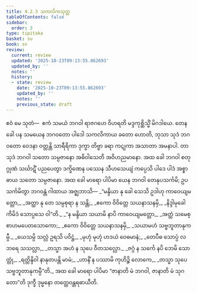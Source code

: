 ```yaml
---
title: 4.2.3 သကလိကသုတ္တ
tableOfContents: false
sidebar:
  order: 3
type: tipitaka
basket: su
book: sn
review:
  current: review
  updated: '2025-10-23T09:13:55.862693'
  updated_by: ''
  notes: ''
  history:
  - state: review
    date: '2025-10-23T09:13:55.862693'
    updated_by: ''
    notes: ''
    previous_state: draft
---
```



<ReviewStatus review={frontmatter.review} showDetails={true} />

<HypothesisAnnotation frontmatter={frontmatter} />

<DynamicBreadcrumb />

<Division number="149" book="sn" e="ch" v="18" p="301">

<Paragraph number="832" book="sn">
ဧဝံ မေ သုတံ—  ဧကံ သမယံ ဘဂဝါ ရာဇဂဟေ ဝိဟရတိ မဒ္ဒကုစ္ဆိသ္မိံ မိဂဒါယေ. တေန ခေါ ပန သမယေန ဘဂဝတော ပါဒေါ သကလိကာယ ခတော ဟောတိ, ဘုသာ သုဒံ ဘဂဝတော ဝေဒနာ ဝတ္တန္တိ သာရီရိကာ ဒုက္ခာ တိဗ္ဗာ ခရာ ကဋုကာ အသာတာ အမနာပါ. တာ သုဒံ ဘဂဝါ သတော သမ္ပဇာနော အဓိဝါသေတိ အဝိဟညမာနော. အထ ခေါ ဘဂဝါ စတုဂ္ဂုဏံ သင်္ဃာဋိံ ပညပေတွာ ဒက္ခိဏေန ပဿေန သီဟသေယျံ ကပ္ပေသိ ပါဒေ ပါဒံ အစ္စာဓာယ သတော သမ္ပဇာနော. အထ ခေါ မာရော ပါပိမာ ယေန ဘဂဝါ တေနုပသင်္ကမိ; ဥပသင်္ကမိတွာ ဘဂဝန္တံ ဂါထာယ အဇ္ဈဘာသိ—
</Paragraph>

<Paragraph number="833" type="verses" book="sn">
_“မန္ဒိယာ နု ခေါ သေသိ ဥဒါဟု ကာဝေယျမတ္တော,_  
_အတ္ထာ နု တေ သမ္ပစုရာ န သန္တိ;_  
_ဧကော ဝိဝိတ္တေ သယနာသနမှိ,_  
_နိဒ္ဒါမုခေါ ကိမိဒံ သောပ္ပသေ ဝါ”တိ._  

</Paragraph>

<Paragraph number="834" type="verses" book="sn">
_“န မန္ဒိယာ သယာမိ နာပိ ကာဝေယျမတ္တော,_  
_အတ္ထံ သမေစ္စာဟမပေတသောကော;_  
_ဧကော ဝိဝိတ္တေ သယနာသနမှိ,_  
_သယာမဟံ သဗ္ဗဘူတာနုကမ္ပီ._  

</Paragraph>

<Paragraph number="835" type="verses" book="sn">
_ယေသမ္ပိ သလ္လံ ဥရသိ ပဝိဋ္ဌံ,_  
_မုဟုံ မုဟုံ ဟဒယံ ဝေဓမာနံ;_  
_တေပီဓ သောပ္ပံ လဘရေ သသလ္လာ,_  
_တသ္မာ အဟံ န သုပေ ဝီတသလ္လော._  

</Paragraph>

<Paragraph number="836" type="verses" book="sn">
_ဇဂ္ဂံ န သင်္ကေ နပိ ဘေမိ သောတ္တုံ,_  
_ရတ္တိန္ဒိဝါ နာနုတပန္တိ မာမံ;_  
_ဟာနိံ န ပဿာမိ ကုဟိဉ္စိ လောကေ,_  
_တသ္မာ သုပေ သဗ္ဗဘူတာနုကမ္ပီ”တိ._  

</Paragraph>

<Paragraph number="837" book="sn">
အထ ခေါ မာရော ပါပိမာ “ဇာနာတိ မံ ဘဂဝါ, ဇာနာတိ မံ သုဂတော”တိ ဒုက္ခီ ဒုမ္မနော တတ္ထေဝန္တရဓာယီတိ.
</Paragraph>
</Division>